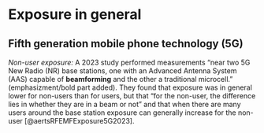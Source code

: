 # Exposure in general

## Fifth generation mobile phone technology (5G)

*Non-user exposure:*
A 2023 study performed measurements "near two 5G New Radio (NR) base stations, one with an Advanced Antenna System (AAS) capable of **beamforming** and the other a traditional microcell." (emphasizment/bold part added). They found that exposure was in general lower for non-users than for users, but that "for the non-user, the difference lies in whether they are in a beam or not" and that when there are many users around the base station exposure can generally increase for the non-user [@aertsRFEMFExposure5G2023].

